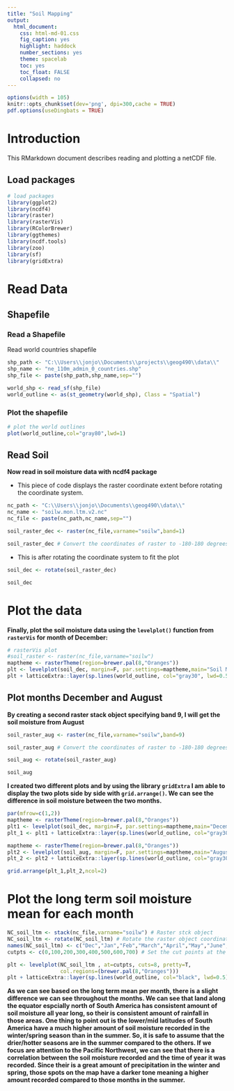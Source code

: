 ```yaml
---
title: "Soil Mapping"
output:
  html_document:
    css: html-md-01.css
    fig_caption: yes
    highlight: haddock
    number_sections: yes
    theme: spacelab
    toc: yes
    toc_float: FALSE
    collapsed: no
---
```


```r
options(width = 105)
knitr::opts_chunk$set(dev='png', dpi=300,cache = TRUE)
pdf.options(useDingbats = TRUE)
```

# Introduction #
This RMarkdown document describes reading and plotting a netCDF file.

## Load packages ##
```r
# load packages
library(ggplot2)
library(ncdf4)
library(raster)
library(rasterVis)
library(RColorBrewer)
library(ggthemes)
library(ncdf.tools)
library(zoo)
library(sf)
library(gridExtra)
```
# Read Data #
## Shapefile ##
### Read a Shapefile ###
Read world countries shapefile
```r
shp_path <- "C:\\Users\\jonjo\\Documents\\projects\\geog490\\data\\"
shp_name <- "ne_110m_admin_0_countries.shp"
shp_file <- paste(shp_path,shp_name,sep="")

world_shp <- read_sf(shp_file)
world_outline <- as(st_geometry(world_shp), Class = "Spatial")
```
### Plot the shapefile ###
```r
# plot the world outlines
plot(world_outline,col="gray80",lwd=1)
```

## Read Soil ##
**Now read in soil moisture data with ncdf4 package**

+ This piece of code displays the raster coordinate extent before rotating the coordinate system.
```r
nc_path <- "C:\\Users\\jonjo\\Documents\\geog490\\data\\"
nc_name <- "soilw.mon.ltm.v2.nc"
nc_file <- paste(nc_path,nc_name,sep="")

soil_raster_dec <- raster(nc_file,varname="soilw",band=1)

soil_raster_dec # Convert the coordinates of raster to -180-180 degrees
```

+ This is after rotating the coordinate system to fit the plot


```r
soil_dec <- rotate(soil_raster_dec)

soil_dec
```

# Plot the data #
**Finally, plot the soil moisture data using the `levelplot()` function from `rasterVis` for month of December:**
```r
# rasterVis plot
#soil_raster <- raster(nc_file,varname="soilw")
maptheme <- rasterTheme(region=brewer.pal(8,"Oranges"))
plt <- levelplot(soil_dec, margin=F, par.settings=maptheme,main="Soil Moisture mean for December")
plt + latticeExtra::layer(sp.lines(world_outline, col="gray30", lwd=0.5))
```

## Plot months December and August ##
**By creating a second raster stack object specifying band 9, I will get the soil moisture from August**

```r
soil_raster_aug <- raster(nc_file,varname="soilw",band=9)

soil_raster_aug # Convert the coordinates of raster to -180-180 degrees
```


```r
soil_aug <- rotate(soil_raster_aug)

soil_aug
```


**I created two different plots and by using the library `gridExtra` I am able to display the two plots side by side with `grid.arrange()`. We can see the difference in soil moisture between the two months.**
```r
par(mfrow=c(1,2))
maptheme <- rasterTheme(region=brewer.pal(8,"Oranges"))
plt1 <- levelplot(soil_dec, margin=F, par.settings=maptheme,main="December mean Soil Moisture")
plt_1 <- plt1 + latticeExtra::layer(sp.lines(world_outline, col="gray30", lwd=0.5))

maptheme <- rasterTheme(region=brewer.pal(8,"Oranges"))
plt2 <- levelplot(soil_aug, margin=F, par.settings=maptheme,main="August mean Soil Moisture")
plt_2 <- plt2 + latticeExtra::layer(sp.lines(world_outline, col="gray30", lwd=0.5))

grid.arrange(plt_1,plt_2,ncol=2)

```


# Plot the long term soil moisture mean for each month #
```r
NC_soil_ltm <- stack(nc_file,varname="soilw") # Raster stck object
NC_soil_ltm <- rotate(NC_soil_ltm) # Rotate the raster object coordinates
names(NC_soil_ltm) <- c("Dec","Jan","Feb","March","April","May","June","July","August","September","October","November")
cutpts <- c(0,100,200,300,400,500,600,700) # Set the cut points at the range of values of the dataset'

plt <- levelplot(NC_soil_ltm , at=cutpts, cuts=8, pretty=T, 
                 col.regions=(brewer.pal(8,"Oranges")))
plt + latticeExtra::layer(sp.lines(world_outline, col="black", lwd=0.5))
```
**As we can see based on the long term mean per month, there is a slight difference we can see throughout the months. We can see that land along the equator espcially north of South America has consistent amount of soil moisture all year long, so their is consistent amount of rainfall in those areas. One thing to point out is the lower/mid latitudes of South America have a much higher amount of soil moisture recorded in the winter/spring season than in the summer. So, it is safe to assume that the drier/hotter seasons are in the summer compared to the others. If we focus are attention to the Pacific Northwest, we can see that there is a correlation between the soil moisture recorded and the time of year it was recorded. Since their is a great amount of precipitation in the winter and spring, those spots on the map have a darker tone meaning a higher amount recorded compared to those months in the summer.**

